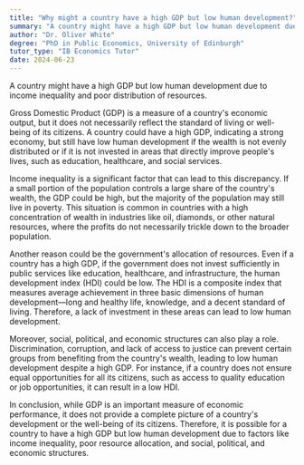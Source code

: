 ```yaml
---
title: "Why might a country have a high GDP but low human development?"
summary: "A country might have a high GDP but low human development due to income inequality and poor distribution of resources."
author: "Dr. Oliver White"
degree: "PhD in Public Economics, University of Edinburgh"
tutor_type: "IB Economics Tutor"
date: 2024-06-23
---
```


A country might have a high GDP but low human development due to income inequality and poor distribution of resources.

Gross Domestic Product (GDP) is a measure of a country's economic output, but it does not necessarily reflect the standard of living or well-being of its citizens. A country could have a high GDP, indicating a strong economy, but still have low human development if the wealth is not evenly distributed or if it is not invested in areas that directly improve people's lives, such as education, healthcare, and social services.

Income inequality is a significant factor that can lead to this discrepancy. If a small portion of the population controls a large share of the country's wealth, the GDP could be high, but the majority of the population may still live in poverty. This situation is common in countries with a high concentration of wealth in industries like oil, diamonds, or other natural resources, where the profits do not necessarily trickle down to the broader population.

Another reason could be the government's allocation of resources. Even if a country has a high GDP, if the government does not invest sufficiently in public services like education, healthcare, and infrastructure, the human development index (HDI) could be low. The HDI is a composite index that measures average achievement in three basic dimensions of human development—long and healthy life, knowledge, and a decent standard of living. Therefore, a lack of investment in these areas can lead to low human development.

Moreover, social, political, and economic structures can also play a role. Discrimination, corruption, and lack of access to justice can prevent certain groups from benefiting from the country's wealth, leading to low human development despite a high GDP. For instance, if a country does not ensure equal opportunities for all its citizens, such as access to quality education or job opportunities, it can result in a low HDI.

In conclusion, while GDP is an important measure of economic performance, it does not provide a complete picture of a country's development or the well-being of its citizens. Therefore, it is possible for a country to have a high GDP but low human development due to factors like income inequality, poor resource allocation, and social, political, and economic structures.
    